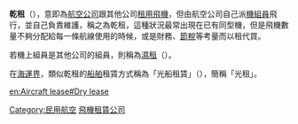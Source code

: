 {{unreferenced|time=2013-12-15T14:20:41+00:00}}
'''乾租'''（{{lang-en|dry lease}}），意即為[[航空公司|航空公司]]跟其他公司[[租賃|租用]][[飛機|飛機]]，但由航空公司自己派[[機組員|機組員]]飛行，並自己負責維護，稱之為乾租，這種狀況最常出現在已有同型機，但是飛機數量不夠分配給每一條航線使用的時候，或是財務、[[節稅|節稅]]等考量而以租代買。

若機上組員是其他公司的組員，則稱為[[濕租|濕租]]（{{lang|en|wet lease}}）。

在[[海運|海運界]]，類似乾租的[[船舶|船舶]]租賃方式稱為「光船租賃」（{{lang|en|bareboat charters}}），簡稱「光租」。

{{Aero-stub}}
[[Category:民用航空|Category:民用航空]]
[[Category:飛機租賃公司|]]

[[en:Aircraft_lease#Dry_lease|en:Aircraft lease#Dry lease]]